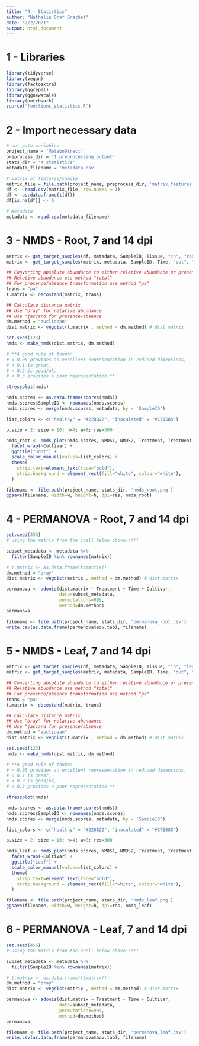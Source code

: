 ```yaml
---
title: "4 - Statistics"
author: "Nathalia Graf Grachet"
date: "2/2/2021"
output: html_document
---
```



# 1 - Libraries


```r
library(tidyverse)
library(vegan)
library(factoextra)
library(ggrepel)
library(ggnewscale)
library(patchwork)
source('functions_statistics.R')
```


# 2 - Import necessary data


```r
# set path variables
project_name = 'MetaboDirect'
preprocess_dir = '1_preprocessing_output'
stats_dir = '4_statistics'
metadata_filename = 'metadata.csv'
```

```r
# matrix of features/sample
matrix_file = file.path(project_name, preprocess_dir, 'matrix_features.csv')
df <-  read.csv(matrix_file, row.names = 1)
df <- as.data.frame(t(df))
df[is.na(df)] <- 0

# metadata
metadata <- read.csv(metadata_filename)
```


# 3 - NMDS - Root, 7 and 14 dpi


```r
matrix <- get_target_samples(df, metadata, SampleID, Tissue, "in", "root")
matrix <- get_target_samples(matrix, metadata, SampleID, Time, "out", "10 dpi")

## Converting absolute abundance to either relative abundance or presence/absence
## Relative abundance use method "total"
## For presence/absence transformation use method "pa"
trans = "pa"
t.matrix <- decostand(matrix, trans) 

## Calculate distance matrix
## Use "bray" for relative abundance
## Use "jaccard for presence/absence
dm.method = "euclidean"
dist.matrix <- vegdist(t.matrix , method = dm.method) # dist matrix

set.seed(123)
nmds <- make_nmds(dist.matrix, dm.method)

# **A good rule of thumb: 
# < 0.05 provides an excellent representation in reduced dimensions, 
# < 0.1 is great, 
# < 0.2 is good/ok, 
# < 0.3 provides a poor representation.** 

stressplot(nmds)

nmds.scores <- as.data.frame(scores(nmds))
nmds.scores$SampleID <- rownames(nmds.scores)
nmds.scores <- merge(nmds.scores, metadata, by = 'SampleID')

list_colors <- c("healthy" = "#228B22", "inoculated" = "#C71585")

p.size = 2; size = 10; h=4; w=8; res=300

nmds_root <- nmds_plot(nmds.scores, NMDS1, NMDS2, Treatment, Treatment, Time, size, p.size) +
  facet_wrap(~Cultivar) +
  ggtitle("Root") +
  scale_color_manual(values=list_colors) +
  theme(
    strip.text=element_text(face="bold"),
    strip.background = element_rect(fill="white", colour="white"),
  )

filename <- file.path(project_name, stats_dir, 'nmds_root.png')
ggsave(filename, width=w, height=h, dpi=res, nmds_root)
```



# 4 - PERMANOVA - Root, 7 and 14 dpi


```r
set.seed(456)
# using the matrix from the ccell below above!!!!!

subset_metadata <- metadata %>% 
  filter(SampleID %in% rownames(matrix))

# t.matrix <- as.data.frame(t(matrix))
dm.method = "bray"
dist.matrix <- vegdist(matrix , method = dm.method) # dist matrix

permanova <- adonis(dist.matrix ~ Treatment + Time + Cultivar, 
                    data=subset_metadata, 
                    permutations=999, 
                    method=dm.method)
permanova

filename <- file.path(project_name, stats_dir, 'permanova_root.csv')
write.csv(as.data.frame(permanova$aov.tab), filename)
```


# 5 - NMDS - Leaf, 7 and 14 dpi


```r
matrix <- get_target_samples(df, metadata, SampleID, Tissue, "in", "leaf")
matrix <- get_target_samples(matrix, metadata, SampleID, Time, "out", "10 dpi")

## Converting absolute abundance to either relative abundance or presence/absence
## Relative abundance use method "total"
## For presence/absence transformation use method "pa"
trans = "pa"
t.matrix <- decostand(matrix, trans) 

## Calculate distance matrix
## Use "bray" for relative abundance
## Use "jaccard for presence/absence
dm.method = "euclidean"
dist.matrix <- vegdist(t.matrix , method = dm.method) # dist matrix

set.seed(123)
nmds <- make_nmds(dist.matrix, dm.method)

# **A good rule of thumb: 
# < 0.05 provides an excellent representation in reduced dimensions, 
# < 0.1 is great, 
# < 0.2 is good/ok, 
# < 0.3 provides a poor representation.** 

stressplot(nmds)

nmds.scores <- as.data.frame(scores(nmds))
nmds.scores$SampleID <- rownames(nmds.scores)
nmds.scores <- merge(nmds.scores, metadata, by = 'SampleID')

list_colors <- c("healthy" = "#228B22", "inoculated" = "#C71585")

p.size = 2; size = 10; h=4; w=8; res=300

nmds_leaf <- nmds_plot(nmds.scores, NMDS1, NMDS2, Treatment, Treatment, Time, size, p.size) +
  facet_wrap(~Cultivar) +
  ggtitle("Leaf") +
  scale_color_manual(values=list_colors) +
  theme(
    strip.text=element_text(face="bold"),
    strip.background = element_rect(fill="white", colour="white"),
  )

filename <- file.path(project_name, stats_dir, 'nmds_leaf.png')
ggsave(filename, width=w, height=h, dpi=res, nmds_leaf)
```


# 6 - PERMANOVA - Leaf, 7 and 14 dpi


```r
set.seed(456)
# using the matrix from the ccell below above!!!!!

subset_metadata <- metadata %>% 
  filter(SampleID %in% rownames(matrix))

# t.matrix <- as.data.frame(t(matrix))
dm.method = "bray"
dist.matrix <- vegdist(matrix , method = dm.method) # dist matrix

permanova <- adonis(dist.matrix ~ Treatment + Time + Cultivar, 
                    data=subset_metadata, 
                    permutations=999, 
                    method=dm.method)
permanova

filename <- file.path(project_name, stats_dir, 'permanova_leaf.csv')
write.csv(as.data.frame(permanova$aov.tab), filename)
```



